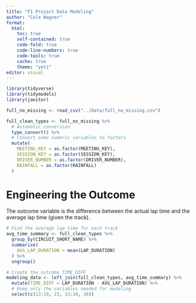 ```yaml
---
title: "F1 Project Data Modeling"
author: "Cole Wagner"
format:
  html:
    toc: true
    self-contained: true
    code-fold: true
    code-line-numbers: true
    code-tools: true
    cache: true
    theme: "yeti"
editor: visual
---
```


```r
library(tidyverse)
library(tidymodels)
library(janitor)

full_no_missing <- read_csv("../Data/full_no_missing.csv")

full_clean_types <- full_no_missing %>%
  # Automatic conversion
  type_convert() %>%
  # Convert some numeric variables to factors
  mutate(
    MEETING_KEY = as.factor(MEETING_KEY),
    SESSION_KEY = as.factor(SESSION_KEY),
    DRIVER_NUMBER = as.factor(DRIVER_NUMBER),
    RAINFALL = as.factor(RAINFALL)
  )
```

# Engineering the Outcome

The outcome variable is the difference between the actual lap time and the average lap time (given the track).

```r
# Find the average lap time for each track
avg_time_summary <- full_clean_types %>%
  group_by(CIRCUIT_SHORT_NAME) %>%
  summarise(
    AVG_LAP_DURATION = mean(LAP_DURATION)
  ) %>%
  ungroup()

# Create the outcome TIME_DIFF
modeling_data <- left_join(full_clean_types, avg_time_summary) %>%
  mutate(TIME_DIFF = LAP_DURATION - AVG_LAP_DURATION) %>%
  # Keep only the variables needed for modeling
  select(c(13:19, 23, 33:34, 36))
  
```








